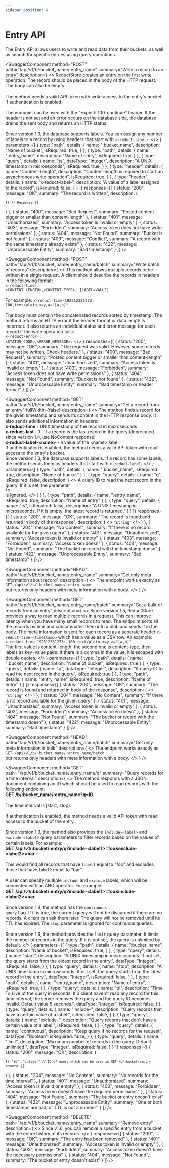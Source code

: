```yaml
---
sidebar_position: 4
---
```



# Entry API


The Entry API allows users to write and read data from their buckets, as well as search for specific entries using query operations.

<SwaggerComponent
  method="POST"
  path="/api/v1/b/:bucket_name/:entry_name"
  summary="Write a record to an entry"
  description={
    <>
      ReductStore creates an entry on the first write operation. The record should be placed in the body of the HTTP request. The body can also be empty.
      <br /><br />
      The method needs a valid API token with write access to the entry's bucket if authentication is enabled.
      <br /><br />
      The endpoint can be used with the "Expect: 100-continue" header. If the header is not set and an error occurs on the database side, the database drains the sent body and returns an HTTP status.
      <br /><br />
      Since version 1.3, the database supports labels. You can assign any number of labels to a record by using headers that start with <code>x-reduct-label-</code>.
    </>
  }
  parameters={[
    {
      type: "path",
      details: {
        name: ":bucket_name",
        description: "Name of bucket",
        isRequired: true,
      }
    },
    {
      type: "path",
      details: {
        name: ":entry_name",
        description: "Name of entry",
        isRequired: true,
      }
    },
    {
      type: "query",
      details: {
        name: "ts",
        dataType: "Integer",
        description: "A UNIX timestamp in microseconds",
        isRequired: true,
      }
    },
    {
      type: "header",
      details: {
        name: "Content-Length",
        description: "Content-length is required to start an asynchronous write operation",
        isRequired: true,
      }
    },
    {
      type: "header",
      details: {
        name: "x-reduct-label-<name>",
        description: "A value of a label assigned to the record",
        isRequired: false,
      }
    }
  ]}
  responses={[
    {
      status: "200",
      message: "OK",
      summary: "The record is written",
      description: (
        <pre><code>{`{
    // Response
}`}</code></pre>
      )
    },
    {
      status: "400",
      message: "Bad Request",
      summary: "Posted content bigger or smaller than content-length"
    },
    {
      status: "401",
      message: "Unauthorsized",
      summary: "Access token is invalid or empty"
    },
    {
      status: "403",
      message: "Forbidden",
      summary: "Access token does not have write permissions"
    },
    {
      status: "404",
      message: "Not Found",
      summary: "Bucket is not found"
    },
    {
      status: "409",
      message: "Conflict",
      summary: "A record with the same timestamp already exists"
    },
    {
      status: "422",
      message: "Unprocessable Entity",
      summary: "Bad timestamp"
    }
  ]}
/>

<SwaggerComponent
  method="POST"
  path="/api/v1/b/:bucket_name/:entry_name/batch"
  summary="Write batch of records"
  description={
    <>
      This method allows multiple records to be written in a single request. A client should describe the records in headers in the following format:
      <br />
      <code>x-reduct-time-: &lt;CONTENT_LENGTH&gt;,&lt;CONTENT_TYPE&gt;, [LABEL=VALUE]</code>
      <br /><br />
      For example: <code>x-reduct-time-192312381273: 100,text/plain,x=y,a="[a,b]"</code>
      <br /><br />
      The body must contain the concatenated records sorted by timestamp. The method returns an HTTP error if the header format or data length is incorrect. It also returns an individual status and error message for each record if the write operation fails:
      <br />
      <code>x-reduct-error-: &lt;STATUS_CODE&gt;,&lt;ERROR_MESSAGE&gt;.</code>
    </>
  }
  responses={[
    {
      status: "200",
      message: "OK",
      summary: "The request was valid. However, some records may not be written. Check headers."
    },
    {
      status: "400",
      message: "Bad Request",
      summary: "Posted content bigger or smaller than content-length"
    },
    {
      status: "401",
      message: "Unauthorsized",
      summary: "Access token is invalid or empty"
    },
    {
      status: "403",
      message: "Forbidden",
      summary: "Access token does not have write permissions"
    },
    {
      status: "404",
      message: "Not Found",
      summary: "Bucket is not found"
    },
    {
      status: "422",
      message: "Unprocessable Entity",
      summary: "Bad timestamp or header format"
    }
  ]}
/>


<SwaggerComponent
  method="GET"
  path="/api/v1/b/:bucket_name/:entry_name"
  summary="Get a record from an entry"
  fullWidth={false}
  description={
    <>
      The method finds a record for the given timestamp and sends its content in the HTTP response body. It also sends additional information in headers:
      <br /><strong>x-reduct-time</strong> - UNIX timestamp of the record in microseconds
      <br /><strong>x-reduct-last</strong> - 1 - if a record is the last record in the query (deprecated since version 1.4, use NoContent response)
      <br /><strong>x-reduct-label-&lt;name&gt;</strong> - a value of the &lt;name&gt; label
      <br />
      If authentication is enabled, the method needs a valid API token with read access to the entry's bucket.
      <br />
      Since version 1.3, the database supports labels. If a record has some labels, the method sends them as headers that start with <code>x-reduct-label</code>.
    </>
  }
  parameters={[
    {
      type: "path",
      details: {
        name: ":bucket_name",
        isRequired: true,
        description: "Name of bucket"
      }
    },
    {
      type: "query",
      details: {
        name: "q",
        isRequired: false,
        description: (
          <>
            A query ID to read the next record in the query. If it is set, the parameter
            <br />
            <code>ts</code>
            <br />
            is ignored.
          </>
        )
      }
    },
    {
      type: "path",
      details: {
        name: ":entry_name",
        isRequired: true,
        description: "Name of entry"
      }
    },
    {
      type: "query",
      details: {
        name: "ts",
        isRequired: false,
        description: "A UNIX timestamp in microseconds. If it is empty, the latest record is returned."
      }
    }
  ]}
  responses={[
    {
      status: "200",
      message: "OK",
      summary: "The record is found and returned in body of the response",
      description: (
        <>
          <code>"string"</code>
        </>
      )
    },
    {
      status: "204",
      message: "No Content",
      summary: "If there is no record available for the given query"
    },
    {
      status: "401",
      message: "Unauthorsized",
      summary: "Access token is invalid or empty"
    },
    {
      status: "403",
      message: "Forbidden",
      summary: "Access token doesn"
    },
    {
      status: "404",
      message: "Not Found",
      summary: "The bucket or record with the timestamp doesn"
    },
    {
      status: "422",
      message: "Unprocessable Entity",
      summary: "Bad timestamp"
    }
  ]}
/>

<SwaggerComponent
  method="HEAD"
  path="/api/v1/b/:bucket_name/:entry_name"
  summary="Get only meta information about record"
  description={
    <>
      The endpoint works exactly as
      <br />
      <code>GET /api/v1/b/:bucket_name/:entry_name</code>
      <br />
      but returns only headers with meta information with a body.
    </>
  }
/>

<SwaggerComponent
  method="GET"
  path="/api/v1/b/:bucket_name/:entry_name/batch"
  summary="Get a bulk of records from an entry"
  description={
    <>
      Since version 1.5, ReductStore provides a way to read multiple records in a request. This can improve latency when you have many small records to read. The endpoint sorts all the records by time and concatenates them into a blob and sends it in the body. The meta information is sent for each record as a separate header <code>x-reduct-time-&lt;timestamp&gt;</code> which has a value as a CSV row. An example:
      <br />
      <code>x-reduct-time-192312381273: 100,text/plain,x=y,a="[a,b]"</code>
      <br />
      The first value is content-length, the second one is content-type, then labels as key=value pairs. If there is a comma in the value, it is escaped with double quotes.
    </>
  }
  parameters={[
    {
      type: "path",
      details: {
        name: ":bucket_name",
        description: "Name of bucket",
        isRequired: true
      }
    },
    {
      type: "query",
      details: {
        name: "q",
        dataType: "Integer",
        description: "A query ID to read the next record in the query",
        isRequired: true
      }
    },
    {
      type: "path",
      details: {
        name: ":entry_name",
        isRequired: true,
        description: "Name of entry"
      }
    }
  ]}
  responses={[
    {
      status: "200",
      message: "OK",
      summary: "The record is found and returned in body of the response",
      description: (
        <>
          <code>"string"</code>
        </>
      )
    },
    {
      status: "204",
      message: "No Content",
      summary: "If there is no record available for the given query"
    },
    {
      status: "401",
      message: "Unauthorsized",
      summary: "Access token is invalid or empty"
    },
    {
      status: "403",
      message: "Forbidden",
      summary: "Access token doesn"
    },
    {
      status: "404",
      message: "Not Found",
      summary: "The bucket or record with the timestamp doesn"
    },
    {
      status: "422",
      message: "Unprocessable Entity",
      summary: "Bad timestamp"
    }
  ]}
/>


<SwaggerComponent
  method="HEAD"
  path="/api/v1/b/:bucket_name/:entry_name/batch"
  summary="Get only meta information in bulk"
  description={
    <>
      The endpoint works exactly as
      <br />
      <code>GET /api/v1/b/:bucket_name/:entry_name/batch</code>
      <br />
      but returns only headers with meta information with a body.
    </>
  }
/>

<SwaggerComponent
  method="GET"
  path="/api/v1/b/:bucket_name/:entry_name/q"
  summary="Query records for a time interval"
description={
  <>
    The method responds with a JSON document containing an ID which should be used to read records with the following endpoint:
    <br />
    <strong>GET /b/:bucket_name/:entry_name?q=ID.</strong>
    <br /><br />
    The time interval is [start, stop).
    <br /><br />
    If authentication is enabled, the method needs a valid API token with read access to the bucket of the entry.
    <br /><br />
    Since version 1.3, the method also provides the <code>include-&lt;label&gt;</code> and <code>exclude-&lt;label&gt;</code> query parameters to filter records based on the values of certain labels. For example:
    <br />
    <strong>GET /api/v1/:bucket/:entry/q?include-&lt;label1&gt;=foo&amp;exclude-&lt;label2&gt;=bar</strong>
    <br /><br />
    This would find all records that have <code>label1</code> equal to "foo" and excludes those that have <code>label2</code> equal to "bar".
    <br /><br />
    A user can specify multiple <code>include</code> and <code>exclude</code> labels, which will be connected with an AND operator. For example:
    <br />
    <strong>GET /api/v1/:bucket/:entry/q?include-&lt;label1&gt;=foo&amp;include-&lt;label2&gt;=bar</strong>
    <br /><br />
    Since version 1.4, the method has the <code>continuous query</code> flag. If it is true, the current query will not be discarded if there are no records. A client can ask them later. The query will not be removed until its TTL has expired. The <code>stop</code> parameter is ignored for continuous queries.
    <br /><br />
    Since version 1.6, the method provides the <code>limit</code> query parameter. It limits the number of records in the query. If it is not set, the query is unlimited by default.
  </>
}
  parameters={[
    {
      type: "path",
      details: {
        name: ":bucket_name",
        description: "Name of bucket",
        isRequired: true,
      }
    },
    {
      type: "query",
      details: {
        name: "start",
        description: "A UNIX timestamp in microseconds. If not set, the query starts from the oldest record in the entry.",
        dataType: "Integer",
        isRequired: false,
      }
    },
    {
      type: "query",
      details: {
        name: "stop",
        description: "A UNIX timestamp in microseconds. If not set, the query starts from the latest record in the entry.",
        dataType: "Integer",
        isRequired: false,
      }
    },
    {
      type: "path",
      details: {
        name: ":entry_name",
        description: "Name of entry",
        isRequired: true,
      }
    },
    {
      type: "query",
      details: {
        name: "ttl",
        description: "Time To Live of the query in seconds. If a client haven't read any record for this time interval, the server removes the query and the query ID becomes invalid. Default value 5 seconds.",
        dataType: "Integer",
        isRequired: false,
      }
    },
    {
      type: "query",
      details: {
        name: "include-<label name>",
        description: "Query records that have a certain value of a label.",
        isRequired: false,
      }
    },
    {
      type: "query",
      details: {
        name: "exclude-<label name>",
        description: "Query records that don't have a certain value of a label.",
        isRequired: false,
      }
    },
    {
      type: "query",
      details: {
        name: "conitnuous",
        description: "Keep query if no records for the request", 
        dataType: "Boolean",
        isRequired: false,
      }
    },
    {
      type: "query",
      details: {
        name: "limit",
        description: "Maximum number of records in the query. Default: unlimited.",
        dataType: "Integer",
        isRequired: false,
      }
    }
  ]}
  responses={[
    {
      status: "200",
      message: "OK",
      description: (
        <pre><code>{`{
   "id": "integer" // ID of query which can be used in GET /b/:bucket/:entry request
}`}</code></pre>
      )
    },
    {
      status: "204",
      message: "No Content",
      summary: "No records for the time interval"
    },
    {
      status: "401",
      message: "Unauthorsized",
      summary: "Access token is invalid or empty"
    },
    {
      status: "403",
      message: "Forbidden",
      summary: "Access token doesn't have the required permissions"
    },
    {
      status: "404",
      message: "Not Found",
      summary: "The bucket or entry doesn't exist"
    },
    {
      status: "422",
      message: "Unprocessable Entity",
      summary: "One or both timestamps are bad, or TTL is not a number"
    }
  ]}
/>


<SwaggerComponent
  method="DELETE"
  path="/api/v1/b/:bucket_name/:entry_name"
  summary="Remove entry"
  description={
    <>
      Since v1.6, you can remove a specific entry from a bucket with the entire history of its records.
    </>
  }
  responses={[
    {
      status: "200",
      message: "OK",
      summary: "The entry has been removed"
    },
    {
      status: "401",
      message: "Unauthorsized",
      summary: "Access token is invalid or empty"
    },
    {
      status: "403",
      message: "Forbidden",
      summary: "Access token doesn't have the necessary permissions"
    },
    {
      status: "404",
      message: "Not Found",
      summary: "The bucket or entry doesn't exist"
    }
  ]}
/>








